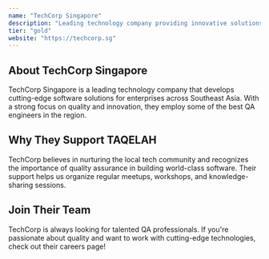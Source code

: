 ```yaml
---
name: "TechCorp Singapore"
description: "Leading technology company providing innovative solutions across Southeast Asia"
tier: "gold"
website: "https://techcorp.sg"
---
```


## About TechCorp Singapore

TechCorp Singapore is a leading technology company that develops cutting-edge software solutions for enterprises across Southeast Asia. With a strong focus on quality and innovation, they employ some of the best QA engineers in the region.

## Why They Support TAQELAH

TechCorp believes in nurturing the local tech community and recognizes the importance of quality assurance in building world-class software. Their support helps us organize regular meetups, workshops, and knowledge-sharing sessions.

## Join Their Team

TechCorp is always looking for talented QA professionals. If you're passionate about quality and want to work with cutting-edge technologies, check out their careers page!
